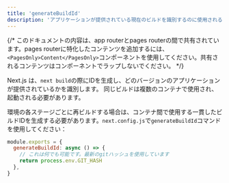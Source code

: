 ```yaml
---
title: 'generateBuildId'
description: 'アプリケーションが提供されている現在のビルドを識別するのに使用されるビルドIDを設定します'
---
```


{/* このドキュメントの内容は、app routerとpages routerの間で共有されています。pages routerに特化したコンテンツを追加するには、`<PagesOnly>Content</PagesOnly>`コンポーネントを使用してください。共有されるコンテンツはコンポーネントでラップしないでください。 */}

Next.js は、`next build`の際にIDを生成し、どのバージョンのアプリケーションが提供されているかを識別します。 同じビルドは複数のコンテナで使用され、起動される必要があります。

環境の各ステージごとに再ビルドする場合は、コンテナ間で使用する一貫したビルドIDを生成する必要があります。`next.config.js`で`generateBuildId`コマンドを使用してください：

```jsx title="next.config.js"
module.exports = {
  generateBuildId: async () => {
    // これは何でも可能です。最新のgitハッシュを使用しています
    return process.env.GIT_HASH
  },
}
```
